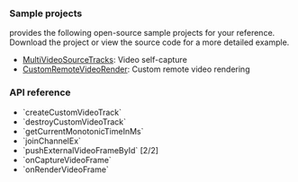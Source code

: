 
<PlatformWrapper platform="android">

### Sample projects

<Vg k ="COMPANY"/> provides the following open-source sample projects for your reference. Download the project or view the source code for a more detailed example.

 * [MultiVideoSourceTracks](https://github.com/AgoraIO/API-Examples/blob/main/Android/APIExample/app/src/main/java/io/agora/api/example/examples/advanced/MultiVideoSourceTracks.java): Video self-capture
* [CustomRemoteVideoRender](https://github.com/AgoraIO/API-Examples/blob/main/Android/APIExample/app/src/main/java/io/agora/api/example/examples/advanced/CustomRemoteVideoRender.java): Custom remote video rendering

### API reference

- <Link to="{{Global.API_REF_ANDROID_ROOT}}/class_irtcengine.html#api_irtcengine_createcustomvideotrack">`createCustomVideoTrack`</Link>
- <Link to="{{Global.API_REF_ANDROID_ROOT}}/class_irtcengine.html#api_irtcengine_destroycustomvideotrack">`destroyCustomVideoTrack`</Link>
- <Link to="{{Global.API_REF_ANDROID_ROOT}}/class_irtcengine.html#api_irtcengine_getcurrentmonotonictimeinms">`getCurrentMonotonicTimeInMs`</Link>
- <Link to="{{Global.API_REF_ANDROID_ROOT}}/class_irtcengineex.html#api_irtcengineex_joinchannelex">`joinChannelEx`</Link>
- <Link to="{{Global.API_REF_ANDROID_ROOT}}/class_irtcengine.html#api_irtcengine_pushvideoframe3">`pushExternalVideoFrameById` [2/2]</Link>
- <Link to="{{Global.API_REF_ANDROID_ROOT}}/class_ivideoframeobserver.html#callback_ivideoframeobserver_oncapturevideoframe">`onCaptureVideoFrame`</Link>
- <Link to="{{Global.API_REF_ANDROID_ROOT}}/class_ivideoframeobserver.html#callback_ivideoframeobserver_onrendervideoframe">`onRenderVideoFrame`</Link>

</PlatformWrapper>